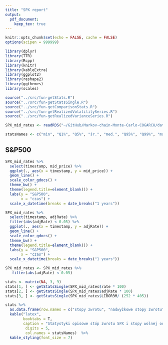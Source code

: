 ```yaml
---
title: "SPX report"
output:
  pdf_document:
    keep_tex: true
---
```


```r
knitr::opts_chunk$set(echo = FALSE, cache = FALSE)
options(scipen = 999999)

library(dplyr)
library(TTR)
library(Rcpp)
library(knitr)
library(kableExtra)
library(ggplot2)
library(reshape2)
library(ggthemes)
library(scales)

source("../src/fun-getStats.R")
source("../src/fun-getStatsSingle.R")
source("../src/fun-getComparisonStats.R")
source("../src/fun-getRealizedVolatilitySeries.R")
source("../src/fun-getRealizedVarianceSeries.R")

SPX_mid_rates <- readRDS("~/GitHub/Markov-chain-Monte-Carlo-COGARCH/data/SPX_mid_rates.Rds")

statsNames <- c("min", "Q1%", "Q5%", "śr.", "med.", "Q95%", "Q99%", "maks.", "SD")

```

## S&P500

```r
SPX_mid_rates %>%
  select(timestamp, mid_price) %>%
  ggplot(., aes(x = timestamp, y = mid_price)) +
  geom_line() + 
  scale_color_gdocs() +
  theme_bw() +
  theme(legend.title=element_blank()) +
  labs(y = "S&P500",
       x = "czas") + 
  scale_x_datetime(breaks = date_breaks("1 years"))
```

```r
SPX_mid_rates %>%
  select(timestamp, adjRate) %>%
  filter(abs(adjRate) < 0.05) %>%
  ggplot(., aes(x = timestamp, y = adjRate)) +
  geom_line() + 
  scale_color_gdocs() +
  theme_bw() +
  theme(legend.title=element_blank()) +
  labs(y = "S&P500",
       x = "czas") + 
  scale_x_datetime(breaks = date_breaks("1 years"))
```

```r
SPX_mid_rates <- SPX_mid_rates %>%
   filter(abs(adjRate) < 0.05)

stats <- matrix(NA, 3, 9)
stats[1, ] <- getStatsSingle(SPX_mid_rates$rate * 100)
stats[2, ] <- getStatsSingle(SPX_mid_rates$adjRate * 100)
stats[3, ] <- getStatsSingle(SPX_mid_rates$LIBOR3M/ (252 * 405))

stats %>%
  as.data.frame(row.names = c("stopy zwrotu", "nadwyżkowe stopy zwrotu", "stopa wolna od ryzyka")) %>%
  kable("latex",
        booktabs = T,
        caption = "Statystyki opisowe stóp zwrotu SPX i stopy wolnej od ryzyka [%]",
         digits = 5,
         col.names = statsNames)  %>%
  kable_styling(font_size = 7)

```
